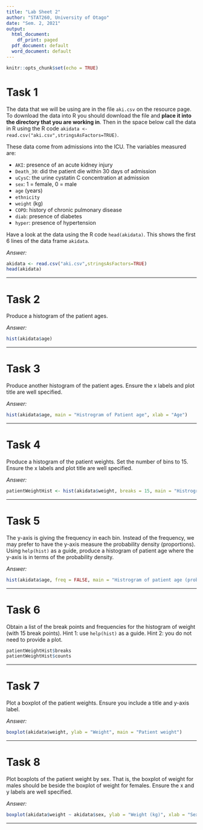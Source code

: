 ```yaml
---
title: "Lab Sheet 2"
author: "STAT260, University of Otago"
date: "Sem. 2, 2021"
output:
  html_document:
    df_print: paged
  pdf_document: default
  word_document: default
---
```


```r
knitr::opts_chunk$set(echo = TRUE)
```

# Task 1 
The data that we will be using are in the file `aki.csv` on the resource page.  To download the data into R you should download the file and **place it into the directory that you are working in**.  Then in the space below call the data in R using the R code `akidata <- read.csv("aki.csv",stringsAsFactors=TRUE)`.

These data come from admissions into the ICU.  The variables measured are:

- `AKI`: presence of an acute kidney injury
- `Death_30`: did the patient die within 30 days of admission
- `uCysC`: the urine cystatin C concentration at admission 
- `sex`: 1 = female, 0 = male
- `age` (years)
- `ethnicity`
- `weight` (kg) 
- `COPD`: history of chronic pulmonary disease
- `diab`: presence of diabetes
- `hyper`: presence of hypertension

Have a look at the data using the R code `head(akidata)`.  This shows the first 6 lines of the data frame `akidata`.

_Answer:_

```r
akidata <- read.csv("aki.csv",stringsAsFactors=TRUE)
head(akidata)
```

******

# Task 2
Produce a histogram of the patient ages.

_Answer:_

``` r
hist(akidata$age)
```


******

# Task 3
Produce another histogram of the patient ages.  Ensure the x labels and plot title are well specified.

_Answer:_

```r
hist(akidata$age, main = "Histrogram of Patient age", xlab = "Age")
```
******

# Task 4
Produce a histogram of the patient weights.  Set the number of bins to 15.  Ensure the x labels and plot title are well specified.

_Answer:_

```r
patientWeightHist <- hist(akidata$weight, breaks = 15, main = "Histrogram of patient weight", xlab = "weight (kg)")
```
******

# Task 5
The y-axis is giving the frequency in each bin.  Instead of the frequency, we may prefer to have the y-axis measure the probability density (proportions).  Using `help(hist)` as a guide, produce a histogram of patient age where the y-axis is in terms of the probability density.

_Answer:_

```r
hist(akidata$age, freq = FALSE, main = "Histrogram of patient age (probability density)", xlab  = "Age")
```

******

# Task 6
Obtain a list of the break points and frequencies for the histogram of weight (with 15 break points).  Hint 1: use `help(hist)` as a guide.  Hint 2: you do not need to provide a plot.

```r
patientWeightHist$breaks
patientWeightHist$counts


```


******

# Task 7
Plot a boxplot of the patient weights.  Ensure you include a title and y-axis label.

_Answer:_

```r
boxplot(akidata$weight, ylab = "Weight", main = "Patient weight")
```
******

# Task 8
Plot boxplots of the patient weight by sex.  That is, the boxplot of weight for males should be beside the boxplot of weight for females.  Ensure the x and y labels are well specified.

_Answer:_

```r
boxplot(akidata$weight ~ akidata$sex, ylab = "Weight (kg)", xlab = "Sex (1 = Female and 0 = Male)", main = "Boxplot of patient weight by sex")
```

******
